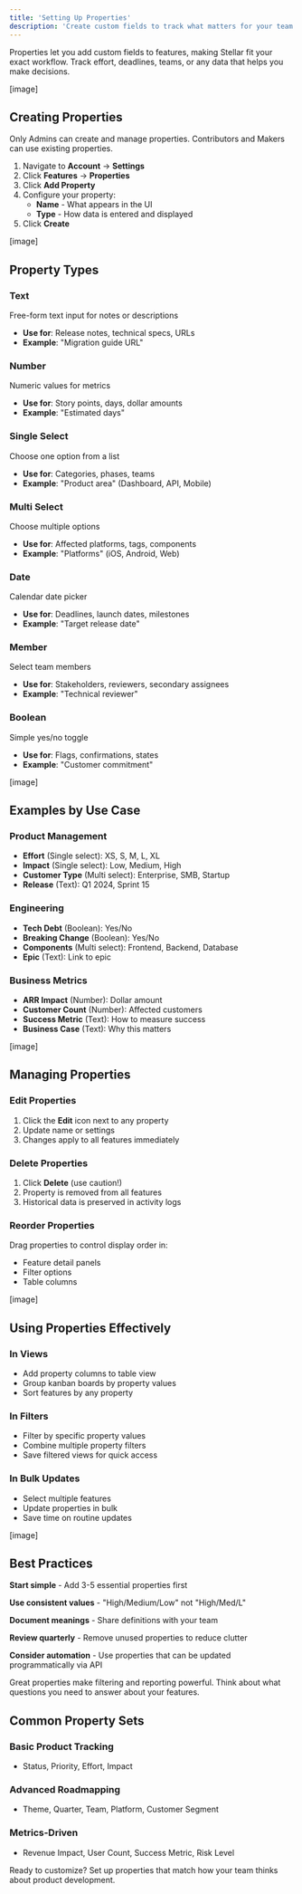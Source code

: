 ```yaml
---
title: 'Setting Up Properties'
description: 'Create custom fields to track what matters for your team'
---
```


Properties let you add custom fields to features, making Stellar fit your exact workflow. Track effort, deadlines, teams, or any data that helps you make decisions.

[image]

## Creating Properties

<Note>
Only Admins can create and manage properties. Contributors and Makers can use existing properties.
</Note>

1. Navigate to **Account** → **Settings**
2. Click **Features** → **Properties**  
3. Click **Add Property**
4. Configure your property:
   - **Name** - What appears in the UI
   - **Type** - How data is entered and displayed
5. Click **Create**

[image]

## Property Types

### Text
Free-form text input for notes or descriptions
- **Use for**: Release notes, technical specs, URLs
- **Example**: "Migration guide URL"

### Number
Numeric values for metrics
- **Use for**: Story points, days, dollar amounts
- **Example**: "Estimated days"

### Single Select
Choose one option from a list
- **Use for**: Categories, phases, teams
- **Example**: "Product area" (Dashboard, API, Mobile)

### Multi Select  
Choose multiple options
- **Use for**: Affected platforms, tags, components
- **Example**: "Platforms" (iOS, Android, Web)

### Date
Calendar date picker
- **Use for**: Deadlines, launch dates, milestones
- **Example**: "Target release date"

### Member
Select team members
- **Use for**: Stakeholders, reviewers, secondary assignees
- **Example**: "Technical reviewer"

### Boolean
Simple yes/no toggle
- **Use for**: Flags, confirmations, states
- **Example**: "Customer commitment"

[image]

## Examples by Use Case

### Product Management
- **Effort** (Single select): XS, S, M, L, XL
- **Impact** (Single select): Low, Medium, High
- **Customer Type** (Multi select): Enterprise, SMB, Startup
- **Release** (Text): Q1 2024, Sprint 15

### Engineering
- **Tech Debt** (Boolean): Yes/No
- **Breaking Change** (Boolean): Yes/No  
- **Components** (Multi select): Frontend, Backend, Database
- **Epic** (Text): Link to epic

### Business Metrics
- **ARR Impact** (Number): Dollar amount
- **Customer Count** (Number): Affected customers
- **Success Metric** (Text): How to measure success
- **Business Case** (Text): Why this matters

[image]

## Managing Properties

### Edit Properties
1. Click the **Edit** icon next to any property
2. Update name or settings
3. Changes apply to all features immediately

### Delete Properties
1. Click **Delete** (use caution!)
2. Property is removed from all features
3. Historical data is preserved in activity logs

### Reorder Properties
Drag properties to control display order in:
- Feature detail panels
- Filter options
- Table columns

[image]

## Using Properties Effectively

### In Views
- Add property columns to table view
- Group kanban boards by property values
- Sort features by any property

### In Filters
- Filter by specific property values
- Combine multiple property filters
- Save filtered views for quick access

### In Bulk Updates
- Select multiple features
- Update properties in bulk
- Save time on routine updates

[image]

## Best Practices

**Start simple** - Add 3-5 essential properties first

**Use consistent values** - "High/Medium/Low" not "High/Med/L"

**Document meanings** - Share definitions with your team

**Review quarterly** - Remove unused properties to reduce clutter

**Consider automation** - Use properties that can be updated programmatically via API

<Tip>
Great properties make filtering and reporting powerful. Think about what questions you need to answer about your features.
</Tip>

## Common Property Sets

### Basic Product Tracking
- Status, Priority, Effort, Impact

### Advanced Roadmapping  
- Theme, Quarter, Team, Platform, Customer Segment

### Metrics-Driven
- Revenue Impact, User Count, Success Metric, Risk Level

Ready to customize? Set up properties that match how your team thinks about product development.